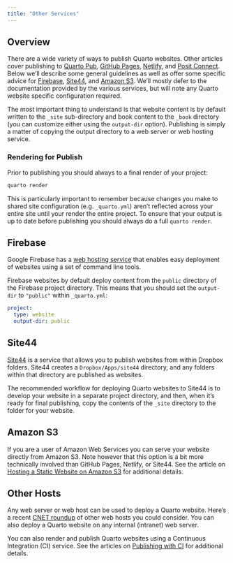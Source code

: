 ```yaml
---
title: "Other Services"
---
```


## Overview

There are a wide variety of ways to publish Quarto websites. Other articles cover publishing to [Quarto Pub](quarto-pub.qmd), [GitHub Pages](github-pages.qmd), [Netlify](netlify.qmd), and [Posit Connect](rstudio-connect.qmd). Below we'll describe some general guidelines as well as offer some specific advice for [Firebase](#google-firebase), [Site44], and [Amazon S3]. We'll mostly defer to the documentation provided by the various services, but will note any Quarto website specific configuration required.

The most important thing to understand is that website content is by default written to the `_site` sub-directory and book content to the `_book` directory (you can customize either using the `output-dir` option). Publishing is simply a matter of copying the output directory to a web server or web hosting service.

### Rendering for Publish

Prior to publishing you should always to a final render of your project:

```.bash
quarto render
```

This is particularly important to remember because changes you make to shared site configuration (e.g. `_quarto.yml`) aren't reflected across your entire site until your render the entire project. To ensure that your output is up to date before publishing you should always do a full `quarto render`.


## Firebase {#google-firebase}

Google Firebase has a [web hosting service](https://firebase.google.com/docs/hosting/quickstart) that enables easy deployment of websites using a set of command line tools.

Firebase websites by default deploy content from the `public` directory of the Firebase project directory. This means that you should set the `output-dir` to `"public"` within `_quarto.yml`:

``` yaml
project:
  type: website
  output-dir: public
```

## Site44 {data-link="Site44"}

[Site44](https://www.site44.com/) is a service that allows you to publish websites from within Dropbox folders. Site44 creates a `Dropbox/Apps/site44` directory, and any folders within that directory are published as websites.

The recommended workflow for deploying Quarto websites to Site44 is to develop your website in a separate project directory, and then, when it's ready for final publishing, copy the contents of the `_site` directory to the folder for your website.

## Amazon S3 {data-link="Amazon S3"}

If you are a user of Amazon Web Services you can serve your website directly from Amazon S3. Note however that this option is a bit more technically involved than GitHub Pages, Netlify, or Site44. See the article on [Hosting a Static Website on Amazon S3](https://docs.aws.amazon.com/AmazonS3/latest/dev/WebsiteHosting.html) for additional details.

## Other Hosts

Any web server or web host can be used to deploy a Quarto website. Here's a recent [CNET roundup](https://www.cnet.com/web-hosting/) of other web hosts you could consider. You can also deploy a Quarto website on any internal (intranet) web server.

You can also render and publish Quarto websites using a Continuous Integration (CI) service. See the articles on [Publishing with CI](ci.qmd) for additional details.
